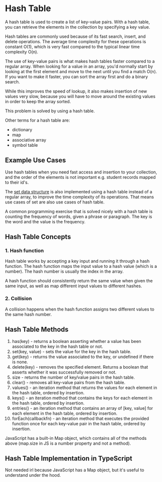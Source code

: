 # Hash Table

A hash table is used to create a list of key-value pairs. With a hash table, you can retrieve the elements in the collection by specifying a key value.

Hash tables are commonly used because of its fast search, insert, and delete operations. The average time complexity for these operations is constant O(1), which is very fast compared to the typical linear time complexity O(n).

The use of key-value pairs is what makes hash tables faster compared to a regular array. When looking for a value in an array, you'd normally start by looking at the first element and move to the next until you find a match O(n). If you want to make it faster, you can sort the array first and do a binary search.

While this improves the speed of lookup, it also makes insertion of new values very slow, because you will have to move around the existing values in order to keep the array sorted.

This problem is solved by using a hash table.

Other terms for a hash table are:

- dictionary
- map
- associative array
- symbol table

## Example Use Cases

Use hash tables when you need fast access and insertion to your collection, and the order of the elements is not important e.g. student records mapped to their id's.

The [set data structure](https://dsa-cheatsheet.vercel.app/data-structures/set) is also implemented using a hash table instead of a regular array, to improve the time complexity of its operations. That means use cases of set are also use cases of hash table.

A common programming exercise that is solved nicely with a hash table is counting the frequency of words, given a phrase or paragraph. The key is the word and the value is the frequency.

## Hash Table Concepts

### 1. Hash function

Hash table works by accepting a key input and running it through a hash function. The hash function maps the input value to a hash value (which is a number). The hash number is usually the index in the array.

A hash function should consistently return the same value when given the same input, as well as map different input values to different hashes.

### 2. Collision

A collision happens when the hash function assigns two different values to the same hash number.

## Hash Table Methods

1. has(key) - returns a boolean asserting whether a value has been associated to the key in the hash table or not.
2. set(key, value) - sets the value for the key in the hash table.
3. get(key) - returns the value associated to the key, or undefined if there is none.
4. delete(key) - removes the specified element. Returns a boolean that asserts whether it was successfully removed or not.
5. size - returns the number of key/value pairs in the hash table.
6. clear() - removes all key-value pairs from the hash table.
7. values() - an iteration method that returns the values for each element in the hash table, ordered by insertion.
8. keys() - an iteration method that contains the keys for each element in the hash table, ordered by insertion.
9. entries() - an iteration method that contains an array of [key, value] for each element in the hash table, ordered by insertion.
10. forEach(callbackfn) - an iteration method that executes the provided function once for each key-value pair in the hash table, ordered by insertion.

JavaScript has a built-in Map object, which contains all of the methods above (map.size in JS is a number property and not a method).

## Hash Table Implementation in TypeScript

Not needed irl because JavaScript has a Map object, but it's useful to understand under the hood.